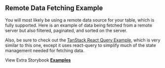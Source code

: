 
<Head>
  <title>Remote Data Fetching Example - Mantine React Table Docs</title>
  <meta
    name="description"
    content="An example of Mantine React Table which shows how to fetch remote data and filter and paginate on a remote server"
  />
  <meta
    property="og:title"
    content="Remote Data Fetching with Mantine React Table Example"
  />
  <meta
    property="og:description"
    content="Learn best practices with Remote Data Fetching with Mantine React Table"
  />
</Head>

## Remote Data Fetching Example

You will most likely be using a remote data source for your table, which is fully supported. Here is an example of data being fetched from a remote server but also filtered, paginated, and sorted on the server.

Also, be sure to check out the [TanStack React Query Example](/docs/examples/react-query), which is very similar to this one, except it uses react-query to simplify much of the state management needed for fetching data.

<Example />

View Extra Storybook **[Examples](https://www.mantine-react-table.dev/?path=/story/prop-playground--default)**
